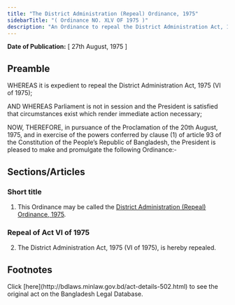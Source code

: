 ```yaml
---
title: "The District Administration (Repeal) Ordinance, 1975"
sidebarTitle: "( Ordinance NO. XLV OF 1975 )"
description: "An Ordinance to repeal the District Administration Act, 1975."
---
```


**Date of Publication:** [ 27th August, 1975 ]

## Preamble

WHEREAS it is expedient to repeal the District Administration Act, 1975 (VI of 1975);

AND WHEREAS Parliament is not in session and the President is satisfied that circumstances exist which render immediate action necessary;

NOW, THEREFORE, in pursuance of the Proclamation of the 20th August, 1975, and in exercise of the powers conferred by clause (1) of article 93 of the Constitution of the People’s Republic of Bangladesh, the President is pleased to make and promulgate the following Ordinance:-

## Sections/Articles

### Short title

1. This Ordinance may be called the [District Administration (Repeal) Ordinance, 1975](/act-502.html "District Administration (Repeal) Ordinance, 1975").

### Repeal of Act VI of 1975

2. The District Administration Act, 1975 (VI of 1975), is hereby repealed.

## Footnotes

<Note>
  Click [here](http://bdlaws.minlaw.gov.bd/act-details-502.html) to see the original act on the Bangladesh Legal Database.
</Note>
